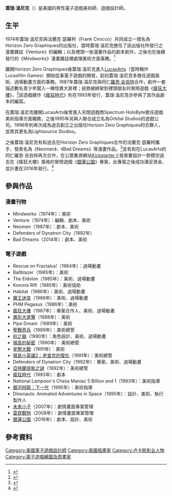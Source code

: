 {{noteTA
| G1=Games
| 1=zh-cn:魔幻迷宫; zh-hk:魔幻迷宮; zh-mo:魔幻迷宮; zh-sg:魔幻迷宫; zh-tw:魔王迷宮
| 2=zh-cn:印地安纳琼斯; zh-hk:印地安納鍾斯; zh-mo:印地安納鍾斯; zh-sg:印地安纳琼斯; zh-tw:印地安納瓊斯
}}
{{Infobox ACG creator
| name= 蓋瑞·溫尼克
| job= 電子遊戲美術師
| english_name= Gary Winnick
| sex= 男
| nationality= {{USA}}
| birth_date=
| birth_place=
| death_date=
| death_place=
| subordinate= Horizon Zero Graphiques<br>[[LucasArts|LucasArts]]<br>Spectrum HoloByte<br>Orbital Studios
| website= [http://www.garyart.net/ The art of Gary Winnick]
| work= [[瘋狂大樓|瘋狂大樓]]<br>[[銀蓮公園|銀蓮公園]]
}}

'''蓋瑞·溫尼克'''（{{lang-en|Gary Winnick}}{{bd||||}}）是美國的男性電子遊戲美術師、遊戲設計師。

==生平==
1974年蓋瑞·溫尼克與法蘭克·瑟羅柯（Frank Cirocco）共同成立一間名為Horizon Zero Graphiques的出版社，當時蓋瑞·溫尼克擔任了該出版社所發行之漫畫雜誌《Venture》的編輯；以及裡頭一些漫畫作品的劇本創作，之後也在後續發行的《Mindworks》漫畫雜誌裡處理美術方面事務。<ref>{{cite web |url=http://mixnmojo.com/features/sitefeatures/LucasArts-Secret-History-Maniac-Mansion/7 |title=LucasArts' Secret History: Maniac Mansion: Gary Winnick interview, co-project leader |work=The International House of Mojo |date=2008年1月29日 |accessdate=2015年9月16日}}</ref>

離開Horizon Zero Graphiques後蓋瑞·溫尼克進入[[LucasArts|LucasArts]]（當時稱作Lucasfilm Games）開始從事電子遊戲的開發，起初蓋瑞·溫尼克多擔任遊戲美術、過場動畫方面的事務。1987年蓋瑞·溫尼克與同仁[[羅恩·吉伯特|羅恩·吉伯特]]合作，創作一套描述數名青少年闖入一棟怪異大房裡；拯救被綁架到裡頭朋友的冒險遊戲《[[瘋狂大樓|瘋狂大樓]]》，<ref>{{cite web |url=http://m.ign.com/articles/2007/04/26/interview-scumm-of-the-earth |title=Interview: SCUMM of the Earth |work=[[IGN|IGN]] |author=Daemon Hatfield |date=2007年4月26日 |accessdate=2015年9月16日}}</ref>該遊戲續作《[[瘋狂時代|瘋狂時代]]》則在1993年發行，蓋瑞·溫尼克亦參與了其作品劇本的編寫。

在蓋瑞·溫尼克離開LucasArts後曾進入另間遊戲商Spectrum HoloByte擔任遊戲美術指導方面職務，之後1995年另與人聯合成立名為Orbital Studios的遊戲公司。1996年則再次成為過去創立之出版社Horizon Zero Graphiques的合夥人，並將其更名為Lightsource Studios。

之後蓋瑞·溫尼克有和過去在Horizon Zero Graphiques合作的法蘭克·瑟羅柯攜手，發表名為《Neomen》、《Bad Dreams》等漫畫作品。<ref>{{cite web |url=http://www.bleedingcool.com/2014/01/24/former-lucasfilms-art-director-gary-winnick-gives-you-bad-dreams-in-april/ |title=Former LucasFilm’s Art Director, Gary Winnick, Gives You Bad Dreams In April |work=Bleeding Cool |author=Rich Johnson |date=2014年1月24日 |accessdate=2015年9月16日}}</ref>並有和在LucasArts的同仁羅恩·吉伯特再次合作，在公眾集資網站[[Kickstarter|Kickstarter]]上發表要設計一款模仿過去在《瘋狂大樓》風格的冒險遊戲《[[銀蓮公園|銀蓮公園]]》專案，此專案之後成功湊足資金、並計畫在2016年發行。<ref>{{cite web |url=https://www.kickstarter.com/projects/thimbleweedpark/thimbleweed-park-a-new-classic-point-and-click-adv |title=Thimbleweed Park: A New Classic Point & Click Adventure! |work=[[Kickstarter|Kickstarter]] |author= |date= |accessdate=2015年9月16日}}</ref>

== 參與作品 ==

=== 漫畫刊物 ===

* Mindworks（1974年）：美術
* Venture（1974年）：編輯、劇本、美術
* Neomen（1987年）：劇本、美術
* Defenders of Dynatron City（1992年）
* Bad Dreams（2014年）：劇本、美術

=== 電子遊戲 ===

* Rescue on Fractalus!（1984年）：過場動畫
* Ballblazer（1985年）：美術
* The Eidolon（1985年）：美術、過場動畫
* Koronis Rift（1985年）：美術協助
* Habitat（1986年）：美術、過場動畫
* [[魔王迷宮_(1986年遊戲)|魔王迷宮]]（1986年）：美術、過場動畫
* PHM Pegasus（1986年）：美術
* [[瘋狂大樓|瘋狂大樓]]（1987年）：專案合作人、美術、過場動畫
* [[異形大進擊|異形大進擊]]（1988年）：美術
* Pipe Dream（1989年）：美術
* [[聖戰奇兵_(遊戲)|聖戰奇兵]]（1989年）：美術總管
* [[紗之器|紗之器]]（1990年）：角色設計、美術、過場動畫
* [[猴島的秘密|猴島的秘密]]（1990年）：美術總管
* [[星際大戰_(1991年遊戲)|星際大戰]]（1991年）：美術
* [[猴島小英雄2：老查克的復仇|猴島小英雄2：老查克的復仇]]（1991年）：美術總管
* Defenders of Dynatron City（1992年）：專案、美術、過場動畫
* [[亞特蘭提斯之謎|亞特蘭提斯之謎]]（1992年）：美術總管
* [[瘋狂時代|瘋狂時代]]（1993年）：劇本
* National Lampoon's Chess Maniac 5 Billion and 1（1993年）：美術指導
* [[銀河飛龍：下一代|銀河飛龍：下一代]]（1995年）：美術指導
* Dinonauts: Animated Adventures in Space（1995年）：設計、美術、執行製作人
* [[未來小子_(遊戲)|未來小子]]（2007年）：劇情畫面專案管理
* [[雷霆戰狗_(遊戲)|雷霆戰狗]]（2008年）：劇情畫面專案管理
* [[銀蓮公園|銀蓮公園]]（2016年）：劇本、設計、美術

== 參考資料 ==
{{reflist}}

{{盧卡斯藝術冒險遊戲}}
{{DEFAULTSORT:Gary Winnick}}
[[Category:美國電子遊戲設計師|Category:美國電子遊戲設計師]]
[[Category:美國插畫家|Category:美國插畫家]]
[[Category:卢卡斯影业人物|Category:卢卡斯影业人物]]
[[Category:電子遊戲繪圖及原畫家|Category:電子遊戲繪圖及原畫家]]